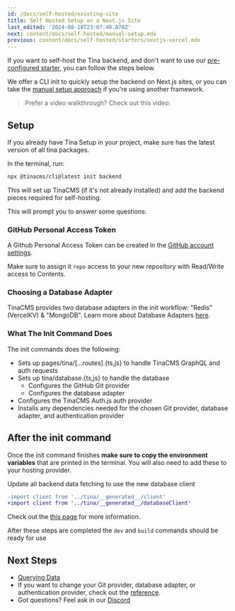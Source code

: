 ```yaml
---
id: /docs/self-hosted/existing-site
title: Self Hosted Setup on a Next.js Site
last_edited: '2024-08-18T23:07:40.870Z'
next: content/docs/self-hosted/manual-setup.mdx
previous: content/docs/self-hosted/starters/nextjs-vercel.mdx
---
```


If you want to self-host the Tina backend, and don't want to use our [pre-configured starter](/docs/self-hosted/starters/nextjs-vercel/), you can follow the steps below.

We offer a CLI init to quickly setup the backend on Next.js sites, or you can take the [manual setup approach](/docs/self-hosted/manual-setup/) if you're using another framework.

> Prefer a video walkthrough? Check out this video:

<Youtube embedSrc="https://www.youtube.com/embed/Jq5yWF1c0aM" />

## Setup

If you already have Tina Setup in your project, make sure has the latest version of all tina packages.

In the terminal, run:

```bash
npx @tinacms/cli@latest init backend
```

This will set up TinaCMS (if it's not already installed) and add the backend pieces required for self-hosting.

This will prompt you to answer some questions:

### GitHub Personal Access Token

A Github Personal Access Token can be created in the [GitHub account settings](https://github.com/settings/personal-access-tokens/new).

Make sure to assign it `repo` access to your new repository with Read/Write access to Contents.

### Choosing a Database Adapter

TinaCMS provides two database adapters in the init workflow: "Redis" (VercelKV) & "MongoDB". Learn more about Database Adapters [here](/docs/reference/self-hosted/database-adapter/overview/).

### What The Init Command Does

The init commands does the following:

* Sets up pages/tina/\[...routes].{ts,js} to handle TinaCMS GraphQL and auth requests
* Sets up tina/database.{ts,js} to handle the database
  * Configures the GitHub Git provider
  * Configures the database adapter
* Configures the TinaCMS Auth.js auth provider
* Installs any dependencies needed for the chosen Git provider, database adapter, and authentication provider

## After the init command

Once the init command finishes **make sure to copy the environment variables** that are printed in the terminal. You will also need to add these to your hosting provider.

Update all backend data fetching to use the new database client

```diff
-import client from '../tina/__generated__/client'
+import client from '../tina/__generated__/databaseClient'
```

Check out the [this page](/docs/self-hosted/querying-data) for more information.

After these steps are completed the `dev` and `build` commands should be ready for use

## Next Steps

* [Querying Data](/docs/self-hosted/querying-data)
* If you want to change your Git provider, database adapter, or authentication provider, check out the [reference](/docs/reference/self-hosted/overview/).
* Got questions? Feel ask in our [Discord](https://discord.com/invite/zumN63Ybpf)

